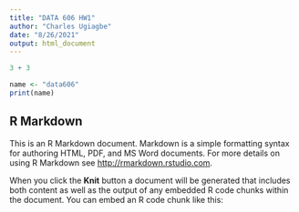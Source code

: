 ---
title: "DATA 606 HW1"
author: "Charles Ugiagbe"
date: "8/26/2021"
output: html_document
---

```{r}

3 + 3
```
```{r}
name <- "data606"
print(name)
```

## R Markdown

This is an R Markdown document. Markdown is a simple formatting syntax for authoring HTML, PDF, and MS Word documents. For more details on using R Markdown see <http://rmarkdown.rstudio.com>.

When you click the **Knit** button a document will be generated that includes both content as well as the output of any embedded R code chunks within the document. You can embed an R code chunk like this:


